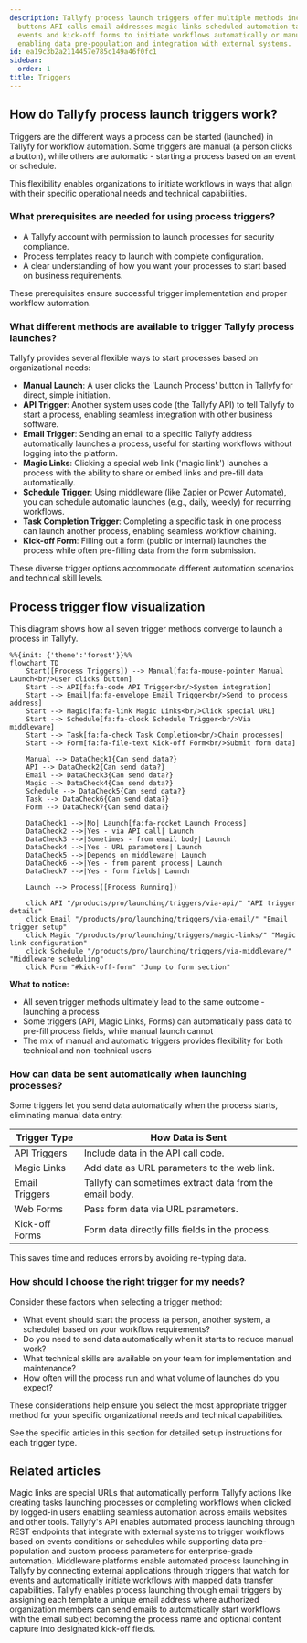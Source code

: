 ```yaml
---
description: Tallyfy process launch triggers offer multiple methods including manual
  buttons API calls email addresses magic links scheduled automation task completion
  events and kick-off forms to initiate workflows automatically or manually while
  enabling data pre-population and integration with external systems.
id: ea19c3b2a2114457e785c149a46f0fc1
sidebar:
  order: 1
title: Triggers
---
```


## How do Tallyfy process launch triggers work?

Triggers are the different ways a process can be started (launched) in Tallyfy for workflow automation. Some triggers are manual (a person clicks a button), while others are automatic - starting a process based on an event or schedule.

This flexibility enables organizations to initiate workflows in ways that align with their specific operational needs and technical capabilities.

### What prerequisites are needed for using process triggers?

*   A Tallyfy account with permission to launch processes for security compliance.
*   Process templates ready to launch with complete configuration.
*   A clear understanding of how you want your processes to start based on business requirements.

These prerequisites ensure successful trigger implementation and proper workflow automation.

### What different methods are available to trigger Tallyfy process launches?

Tallyfy provides several flexible ways to start processes based on organizational needs:

*   **Manual Launch**: A user clicks the 'Launch Process' button in Tallyfy for direct, simple initiation.
*   **API Trigger**: Another system uses code (the Tallyfy API) to tell Tallyfy to start a process, enabling seamless integration with other business software.
*   **Email Trigger**: Sending an email to a specific Tallyfy address automatically launches a process, useful for starting workflows without logging into the platform.
*   **Magic Links**: Clicking a special web link ('magic link') launches a process with the ability to share or embed links and pre-fill data automatically.
*   **Schedule Trigger**: Using middleware (like Zapier or Power Automate), you can schedule automatic launches (e.g., daily, weekly) for recurring workflows.
*   **Task Completion Trigger**: Completing a specific task in one process can launch another process, enabling seamless workflow chaining.
*   **Kick-off Form**: Filling out a form (public or internal) launches the process while often pre-filling data from the form submission.

These diverse trigger options accommodate different automation scenarios and technical skill levels.

## Process trigger flow visualization

This diagram shows how all seven trigger methods converge to launch a process in Tallyfy.

```mermaid
%%{init: {'theme':'forest'}}%%
flowchart TD
    Start([Process Triggers]) --> Manual[fa:fa-mouse-pointer Manual Launch<br/>User clicks button]
    Start --> API[fa:fa-code API Trigger<br/>System integration]
    Start --> Email[fa:fa-envelope Email Trigger<br/>Send to process address]
    Start --> Magic[fa:fa-link Magic Links<br/>Click special URL]
    Start --> Schedule[fa:fa-clock Schedule Trigger<br/>Via middleware]
    Start --> Task[fa:fa-check Task Completion<br/>Chain processes]
    Start --> Form[fa:fa-file-text Kick-off Form<br/>Submit form data]
    
    Manual --> DataCheck1{Can send data?}
    API --> DataCheck2{Can send data?}
    Email --> DataCheck3{Can send data?}
    Magic --> DataCheck4{Can send data?}
    Schedule --> DataCheck5{Can send data?}
    Task --> DataCheck6{Can send data?}
    Form --> DataCheck7{Can send data?}
    
    DataCheck1 -->|No| Launch[fa:fa-rocket Launch Process]
    DataCheck2 -->|Yes - via API call| Launch
    DataCheck3 -->|Sometimes - from email body| Launch
    DataCheck4 -->|Yes - URL parameters| Launch
    DataCheck5 -->|Depends on middleware| Launch
    DataCheck6 -->|Yes - from parent process| Launch
    DataCheck7 -->|Yes - form fields| Launch
    
    Launch --> Process([Process Running])
    
    click API "/products/pro/launching/triggers/via-api/" "API trigger details"
    click Email "/products/pro/launching/triggers/via-email/" "Email trigger setup"
    click Magic "/products/pro/launching/triggers/magic-links/" "Magic link configuration"
    click Schedule "/products/pro/launching/triggers/via-middleware/" "Middleware scheduling"
    click Form "#kick-off-form" "Jump to form section"
```

**What to notice:**
- All seven trigger methods ultimately lead to the same outcome - launching a process
- Some triggers (API, Magic Links, Forms) can automatically pass data to pre-fill process fields, while manual launch cannot
- The mix of manual and automatic triggers provides flexibility for both technical and non-technical users

### How can data be sent automatically when launching processes?

Some triggers let you send data automatically when the process starts, eliminating manual data entry:

| Trigger Type      | How Data is Sent                                     |
|-------------------|------------------------------------------------------|
| API Triggers      | Include data in the API call code.                   |
| Magic Links       | Add data as URL parameters to the web link.          |
| Email Triggers    | Tallyfy can sometimes extract data from the email body.|
| Web Forms         | Pass form data via URL parameters.                   |
| Kick-off Forms    | Form data directly fills fields in the process.      |

This saves time and reduces errors by avoiding re-typing data.

### How should I choose the right trigger for my needs?

Consider these factors when selecting a trigger method:
- What event should start the process (a person, another system, a schedule) based on your workflow requirements?
- Do you need to send data automatically when it starts to reduce manual work?
- What technical skills are available on your team for implementation and maintenance?
- How often will the process run and what volume of launches do you expect?

These considerations help ensure you select the most appropriate trigger method for your specific organizational needs and technical capabilities.

See the specific articles in this section for detailed setup instructions for each trigger type.


<PageTree />


## Related articles
<CardGrid>
<LinkTitleCard header="<b>Triggers > Launch via a magic link</b>" href="/products/pro/launching/triggers/magic-links/" > Magic links are special URLs that automatically perform Tallyfy actions like creating tasks launching processes or completing workflows when clicked by logged-in users enabling seamless automation across emails websites and other tools. </LinkTitleCard>
<LinkTitleCard header="<b>Triggers > Launch via API</b>" href="/products/pro/launching/triggers/via-api/" > Tallyfy's API enables automated process launching through REST endpoints that integrate with external systems to trigger workflows based on events conditions or schedules while supporting data pre-population and custom process parameters for enterprise-grade automation. </LinkTitleCard>
<LinkTitleCard header="<b>Triggers > Launch via middleware</b>" href="/products/pro/launching/triggers/via-middleware/" > Middleware platforms enable automated process launching in Tallyfy by connecting external applications through triggers that watch for events and automatically initiate workflows with mapped data transfer capabilities. </LinkTitleCard>
<LinkTitleCard header="<b>Triggers > Email triggers</b>" href="/products/pro/launching/triggers/via-email/" > Tallyfy enables process launching through email triggers by assigning each template a unique email address where authorized organization members can send emails to automatically start workflows with the email subject becoming the process name and optional content capture into designated kick-off fields. </LinkTitleCard>
</CardGrid>